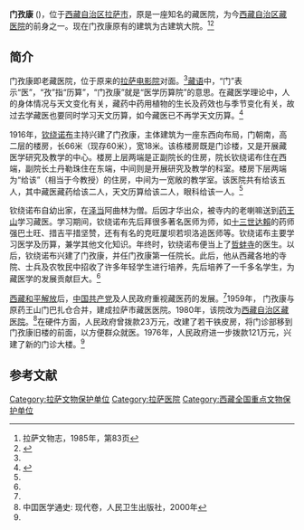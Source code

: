 {{coord|29|39|13|N|91|07|40|E|scale:10000|display=title}}
{{文物保护单位
| 级别 = 全国
| 图片 = Lhasa Menzikang 2014.09.23 12-41-34.jpg
| 名称 = 门孜康
| 编号 = 7-1410
| 分类 = 古建筑
| 时代 = 1916年
| 所在 = [[西藏自治区|西藏自治区]][[拉萨市|拉萨市]]
| 登录 = 2013年
}}

'''门孜康''' ({{bo|z=སྨན་རྩིས་ཁང་|w=sman rtsis khang|t=men tsi khang}})，位于[[西藏自治区|西藏自治区]][[拉萨市|拉萨市]]，原是一座知名的藏医院，为今[[西藏自治区藏医院|西藏自治区藏医院]]的前身之一。现在门孜康原有的建筑为古建筑大院。<ref name=lawwz>拉萨文物志，1985年，第83页</ref><ref>{{Cite web |url=http://www.tianzhilou.com/dgl/xy/2012-06/28/content_1356152.htm |title=“门孜康”的新生——访西藏自治区藏医院，天祉楼网，2012-06-28 |access-date=2013-08-08 |archive-date=2019-06-09 |archive-url=https://web.archive.org/web/20190609223853/http://www.tianzhilou.com/dgl/xy/2012-06/28/content_1356152.htm |dead-url=yes }}</ref>

==简介==
门孜康即老藏医院，位于原来的[[拉萨电影院|拉萨电影院]]对面。<ref name=lawwz/>[[藏语|藏语]]中，“门”表示“医”，“孜”指“历算”，“门孜康”就是“医学历算院”的意思。在藏医学理论中，人的身体情况与天文变化有关，藏药中药用植物的生长及药效也与季节变化有关，故过去学藏医也要同时学习天文历算，如今藏医已不再学天文历算。<ref>{{Cite web |url=http://www.fjsen.com/women/2012-02/29/content_7918966.htm |title=强巴卓嘎：门孜康的第一代女藏医，福建妇联新闻，2012-02-29 |access-date=2013-08-08 |archive-date=2019-07-13 |archive-url=https://web.archive.org/web/20190713014951/http://women.fjsen.com/2012-02/29/content_7918966.htm |dead-url=no }}</ref>

1916年，[[钦绕诺布|钦绕诺布]]主持兴建了门孜康，主体建筑为一座东西向布局，门朝南，高二层的楼房，长66米（现存60米），宽18米。该栋楼房既是门诊楼，又是开展藏医学研究及教学的中心。楼房上层两端是正副院长的住房，院长钦绕诺布住在西端，副院长土丹勒珠住在东端，中间则是开展研究及教学的科室。楼房下层两端为“给该”（相当于今教授）的住房，中间为一宽敞的教学室。该医院共有给该五人，其中藏医藏药给该二人，天文历算给该二人，眼科给该一人。<ref name=lawwz/>

钦绕诺布自幼出家，在[[泽当镇|泽当]]阿曲林为僧。后因才华出众，被寺内的老喇嘛送到[[药王山_(拉萨)|药王山]]学习藏医。学习期间，钦绕诺布先后拜很多著名医师为师，如[[十三世达賴|十三世达賴]]的药师强巴土旺、措吉平措坚赞，还有有名的克旺厦坝若坝洛追医师等。钦绕诺布主要学习医学及历算，兼学其他文化知识。年终时，钦绕诺布便当上了[[哲蚌寺|哲蚌寺]]的医生。以后，钦绕诺布兴建了门孜康，并任门孜康第一任院长。此后，他从西藏各地的寺院、士兵及农牧民中招收了许多年轻学生进行培养，先后培养了一千多名学生，为藏医学的发展贡献巨大。<ref name=lawwz/>

[[西藏和平解放|西藏和平解放]]后，[[中国共产党|中国共产党]]及人民政府重视藏医药的发展。<ref name=lawwz/>1959年， 门孜康与原药王山门巴扎仓合并，建成拉萨市藏医医院。1980年，该院改为[[西藏自治区藏医院|西藏自治区藏医院]]。<ref>中囯医学通史: 现代卷，人民卫生出版社，2000年</ref>在硬件方面，人民政府曾拨款23万元，改建了若干铁皮房，将门诊部移到门孜康旧楼的前面，以方便群众就医。1976年，人民政府进一步拨款121万元，兴建了新的门诊大楼。<ref name=lawwz/>

{{Gallery
|width = 300
|height = 
|lines = 1
|File:Lhasa Menzikang 2014.09.23 12-43-05.jpg|大门
|File:Lhasa Menzikang 2014.09.23 12-43-17.jpg|门厅
|File:Lhasa Menzikang 2014.09.23 12-43-38.jpg|院内
|File:Lhasa Menzikang 2014.09.23 12-43-45.jpg|院内
}}

==参考文献==
{{commonscat|Menzikang}}
{{reflist}}
{{Authority control}}

{{西藏全国重点文物保护单位}}
{{拉萨地标}}

[[Category:拉萨文物保护单位|Category:拉萨文物保护单位]]
[[Category:拉萨医院|Category:拉萨医院]]
[[Category:西藏全国重点文物保护单位|Category:西藏全国重点文物保护单位]]